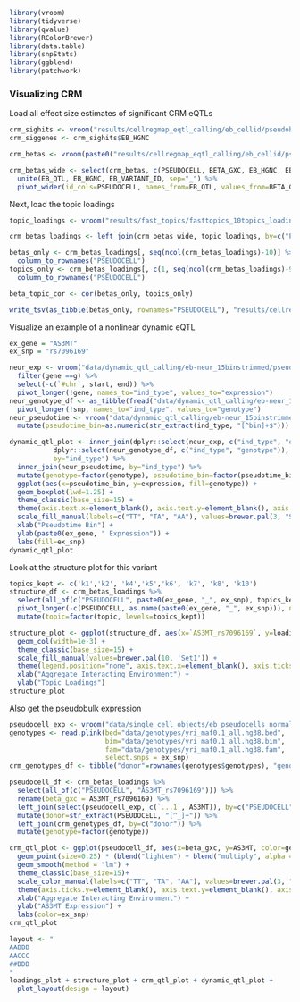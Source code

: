 ```r
library(vroom)
library(tidyverse)
library(qvalue)
library(RColorBrewer)
library(data.table)
library(snpStats)
library(ggblend)
library(patchwork)
```

### Visualizing CRM
Load all effect size estimates of significant CRM eQTLs
```r
crm_sighits <- vroom("results/cellregmap_eqtl_calling/eb_cellid/pseudobulk_tmm/basic/all_genes_merged.mash-signif.fasttopics_10topics.cellregmap.sighits.tsv")
crm_siggenes <- crm_sighits$EB_HGNC

crm_betas <- vroom(paste0("results/cellregmap_eqtl_calling/eb_cellid/pseudobulk_tmm/basic/mash-signif.fasttopics_10topics.",crm_siggenes, ".cellregmap.betas.tsv"))

crm_betas_wide <- select(crm_betas, c(PSEUDOCELL, BETA_GXC, EB_HGNC, EB_VARIANT_ID)) %>%
  unite(EB_QTL, EB_HGNC, EB_VARIANT_ID, sep="_") %>%
  pivot_wider(id_cols=PSEUDOCELL, names_from=EB_QTL, values_from=BETA_GXC)
```

Next, load the topic loadings
```r
topic_loadings <- vroom("results/fast_topics/fasttopics_10topics_loadings.tsv")

crm_betas_loadings <- left_join(crm_betas_wide, topic_loadings, by=c("PSEUDOCELL"="pseudocell"))

betas_only <- crm_betas_loadings[, seq(ncol(crm_betas_loadings)-10)] %>%
  column_to_rownames("PSEUDOCELL")
topics_only <- crm_betas_loadings[, c(1, seq(ncol(crm_betas_loadings)-9, ncol(crm_betas_loadings)))] %>%
  column_to_rownames("PSEUDOCELL")

beta_topic_cor <- cor(betas_only, topics_only)

write_tsv(as_tibble(betas_only, rownames="PSEUDOCELL"), "results/cellregmap_eqtl_calling/eb_cellid/pseudobulk_tmm/basic/all_genes_merged.mash-signif.fasttopics_10topics.cellregmap.betas.tsv")
```

Visualize an example of a nonlinear dynamic eQTL 
```r
ex_gene = "AS3MT"
ex_snp = "rs7096169"
```

```r
neur_exp <- vroom("data/dynamic_qtl_calling/eb-neur_15binstrimmed/pseudobulk_tmm/expression.bed.gz") %>%
  filter(gene ==g) %>%
  select(-c(`#chr`, start, end)) %>%
  pivot_longer(!gene, names_to="ind_type", values_to="expression")
neur_genotype_df <- as_tibble(fread("data/dynamic_qtl_calling/eb-neur_15binstrimmed/pseudobulk_tmm/5clpcs/genotype_df.tsv")[snp == ex_snp,]) %>% 
  pivot_longer(!snp, names_to="ind_type", values_to="genotype")
neur_pseudotime <- vroom("data/dynamic_qtl_calling/eb-neur_15binstrimmed/pseudobulk_tmm/pseudotime.tsv") %>%
  mutate(pseudotime_bin=as.numeric(str_extract(ind_type, "[^bin]+$")))
```

```r
dynamic_qtl_plot <- inner_join(dplyr::select(neur_exp, c("ind_type", "expression")), 
           dplyr::select(neur_genotype_df, c("ind_type", "genotype")), 
           by="ind_type") %>%
  inner_join(neur_pseudotime, by="ind_type") %>%
  mutate(genotype=factor(genotype), pseudotime_bin=factor(pseudotime_bin)) %>%
  ggplot(aes(x=pseudotime_bin, y=expression, fill=genotype)) +
  geom_boxplot(lwd=1.25) +
  theme_classic(base_size=15) +
  theme(axis.text.x=element_blank(), axis.text.y=element_blank(), axis.ticks.y=element_blank()) +
  scale_fill_manual(labels=c("TT", "TA", "AA"), values=brewer.pal(3, "Set1")) +
  xlab("Pseudotime Bin") +
  ylab(paste0(ex_gene, " Expression")) +
  labs(fill=ex_snp)
dynamic_qtl_plot
```

Look at the structure plot for this variant
```r
topics_kept <- c('k1','k2', 'k4','k5','k6', 'k7', 'k8', 'k10')
structure_df <- crm_betas_loadings %>%
  select(all_of(c("PSEUDOCELL", paste0(ex_gene, "_", ex_snp), topics_kept))) %>%
  pivot_longer(-c(PSEUDOCELL, as.name(paste0(ex_gene, "_", ex_snp))), names_to="topic", values_to="loading") %>%
  mutate(topic=factor(topic, levels=topics_kept))
```

```r
structure_plot <- ggplot(structure_df, aes(x=`AS3MT_rs7096169`, y=loading, fill=topic)) +
  geom_col(width=1e-3) +
  theme_classic(base_size=15) +
  scale_fill_manual(values=brewer.pal(10, 'Set1')) +
  theme(legend.position="none", axis.text.x=element_blank(), axis.ticks.x=element_blank()) +
  xlab("Aggregate Interacting Environment") +
  ylab("Topic Loadings")
structure_plot
```

Also get the pseudobulk expression 
```r
pseudocell_exp <- vroom("data/single_cell_objects/eb_pseudocells_normalized.tsv")
genotypes <- read.plink(bed="data/genotypes/yri_maf0.1_all.hg38.bed",
                        bim="data/genotypes/yri_maf0.1_all.hg38.bim",
                        fam="data/genotypes/yri_maf0.1_all.hg38.fam",
                        select.snps = ex_snp)
crm_genotypes_df <- tibble("donor"=rownames(genotypes$genotypes), "genotype"=as.numeric(genotypes$genotypes))

pseudocell_df <- crm_betas_loadings %>%
  select(all_of(c("PSEUDOCELL", "AS3MT_rs7096169"))) %>% 
  rename(beta_gxc = AS3MT_rs7096169) %>%
  left_join(select(pseudocell_exp, c(`...1`, AS3MT)), by=c("PSEUDOCELL"="...1")) %>%
  mutate(donor=str_extract(PSEUDOCELL, "[^_]+")) %>%
  left_join(crm_genotypes_df, by=c("donor")) %>%
  mutate(genotype=factor(genotype))

crm_qtl_plot <- ggplot(pseudocell_df, aes(x=beta_gxc, y=AS3MT, color=genotype)) +
  geom_point(size=0.25) * (blend("lighten") + blend("multiply", alpha = 0.5)) +
  geom_smooth(method = "lm") +
  theme_classic(base_size=15)+
  scale_color_manual(labels=c("TT", "TA", "AA"), values=brewer.pal(3, "Set1")) +
  theme(axis.ticks.y=element_blank(), axis.text.y=element_blank(), axis.ticks.x=element_blank(), axis.text.x=element_blank()) +
  xlab("Aggregate Interacting Environment") +
  ylab("AS3MT Expression") +
  labs(color=ex_snp)
crm_qtl_plot
```
```r
layout <- "
AABBB
AACCC
##DDD
"
loadings_plot + structure_plot + crm_qtl_plot + dynamic_qtl_plot +
  plot_layout(design = layout)
```


